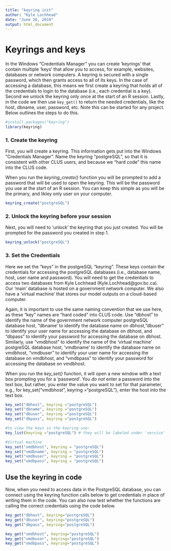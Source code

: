 ```yaml
---
title: "keyring init"
author: "Kyle Lochhead"
date: "June 26, 2019"
output: html_document
---
```


# Keyrings and keys
In the Windows "Credentials Manager" you can create 'keyrings' that contain multiple 'keys' that allow you to access, for example, websites, databases or network computers. A keyring is secured with a single password, which then grants access to all of its keys. In the case of accessing a database, this means we first create a keyring that holds all of the credentials to login to the database (i.e., each credential is a key). Second we unlock the keyring only once at the start of an R session. Lastly, in the code we then use `key_get()` to return the needed credentials, like the host, dbname, user, password, etc. Note this can be started for any project. Below outlines the steps to do this.

```r
#install.packages("keyring")
library(keyring)
```

### 1. Create the keyring
First, you will create a keyring. This information gets put into the Windows "Credentials Manager". Name the keyring "postgreSQL", so that it is consistent with other CLUS users, and because we "hard code" this name into the CLUS code.

When you run the *keyring_create()* function you will be prompted to add a password that will be used to open the keyring. This will be the password you use at the start of an R session. You can keep this simple as you will be the primary, and likley only user on your computer.

```r
keyring_create("postgreSQL") 
```

### 2. Unlock the keyring before your session
Next, you will need to 'unlock' the keyring that you just created. You will be prompted for the password you created in step 1.

```r
keyring_unlock("postgreSQL")
```

### 3. Set the Credentials
Here we set the "keys" in the postgreSQL "keyring". These keys contain the credentials for accessing the postgreSQL databases (i.e., database name, host, user name and password). You will need to get the credentials to access two databases from Kyle Lochhead (Kyle.Lochhead@gov.bc.ca). Our 'main' database is hosted on a government network computer. We also have a 'virtual machine' that stores our model outputs on a cloud-based computer. 

Again, it is important to use the same naming convention that we use here, as these "key" names are "hard coded" into CLUS code. Use "dbhost" to identify the name of the  government network computer postgreSQL database host, "dbname' to identify the database name on dbhost, "dbuser" to identify your user name for accessing the database on dbhost, and "dbpass" to identify your password for accessing the database on dbhost. Similarly, use "vmdbhost" to identify the name of the 'virtual machine' postgreSQL database host, 'vmdbname' to identify the database name on vmdbhost, "vmdbuser" to identify your user name for accessing the database on vmdbhost, and "vmdbpass" to identify your password for accessing the database on vmdbhost. 

When you run the *key_set()* function, it will open a new window with a text box prompting you for a 'password'. You *do not* enter a password into the text box, but rather, you enter the value you want to set for that parameter, e.g., for key_set("vmdbhost", keyring ="postgreSQL"), enter the host into the text box.

```r
key_set("dbhost", keyring ="postgreSQL") 
key_set("dbname", keyring ="postgreSQL") 
key_set("dbuser", keyring ="postgreSQL")
key_set("dbpass", keyring ="postgreSQL")

#to view the keys in the keyring use:
key_list(keyring ="postgreSQL") # they will be labeled under 'service'

#Virtual machine
key_set("vmdbhost", keyring = "postgreSQL") 
key_set("vmdbname", keyring = "postgreSQL") 
key_set("vmdbuser", keyring = "postgreSQL")
key_set("vmdbpass", keyring = "postgreSQL")

```
## Use the keyring in code
Now, when you need to access data in the PostgreSQL database, you can connect using the keyring function calls below to get credentials in place of writing them in the code. You can also now test whether the functions are calling the correct credentials using the code below. 

```r
key_get("dbhost", keyring="postgreSQL")
key_get("dbuser", keyring="postgreSQL")
key_get("dbpass", keyring="postgreSQL")

key_get("vmdbhost", keyring="postgreSQL")
key_get("vmdbuser", keyring="postgreSQL")
key_get("vmdbpass", keyring="postgreSQL")

```